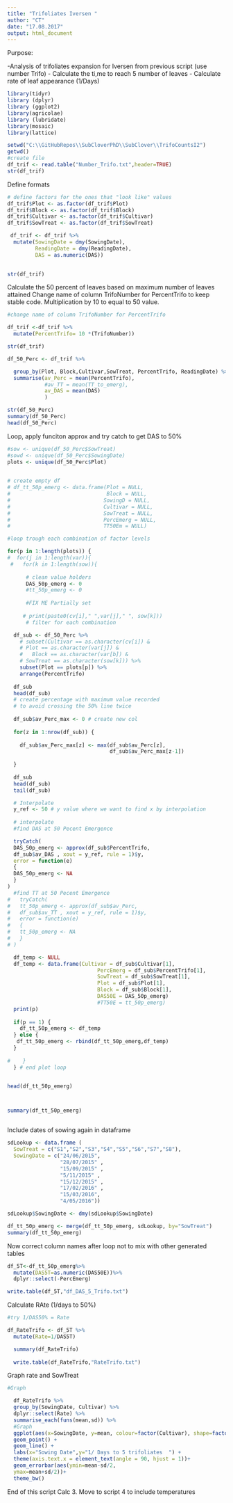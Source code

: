 ```yaml
---
title: "Trifoliates Iversen "
author: "CT"
date: "17.08.2017"
output: html_document
---
```


Purpose:

-Analysis of trifoliates expansion for Iversen from previous script (use number Trifo)
- Calculate the ti,me to reach 5 number of leaves
- Calculate rate of leaf appearance (1/Days) 
 
```r
library(tidyr)
library (dplyr)
library (ggplot2)
library(agricolae)
library (lubridate)
library(mosaic)
library(lattice)
```



```r
setwd("C:\\GitHubRepos\\SubCloverPhD\\SubClover\\TrifoCountsI2")
getwd()
#create file
df_trif <- read.table("Number_Trifo.txt",header=TRUE)
str(df_trif)


```




Define formats 

```r


# define factors for the ones that "look like" values
df_trif$Plot <- as.factor(df_trif$Plot)
df_trif$Block <- as.factor(df_trif$Block)
df_trif$Cultivar <- as.factor(df_trif$Cultivar)
df_trif$SowTreat <- as.factor(df_trif$SowTreat)

 df_trif <- df_trif %>%
  mutate(SowingDate = dmy(SowingDate), 
         ReadingDate = dmy(ReadingDate),
         DAS = as.numeric(DAS))
         

str(df_trif)


```

Calculate the 50 percent of leaves  based on maximum number of leaves attained 
Change name of column TrifoNumber for PercentTrifo to keep stable code. Multiplication by 10 to equal to 50 value. 

```r
#change name of column TrifoNumber for PercentTrifo

df_trif <-df_trif %>%
  mutate(PercentTrifo= 10 *(TrifoNumber))

str(df_trif)
```


```r


df_50_Perc <- df_trif %>%

  group_by(Plot, Block,Cultivar,SowTreat, PercentTrifo, ReadingDate) %>%
  summarise(av_Perc = mean(PercentTrifo), 
            #av_TT = mean(TT_to_emerg),
            av_DAS = mean(DAS)
            )

str(df_50_Perc)
summary(df_50_Perc)
head(df_50_Perc)


```

Loop, apply funciton approx and try catch to get DAS to 50% 
```r

#sow <- unique(df_50_Perc$SowTreat)
#sowd <- unique(df_50_Perc$SowingDate)
plots <- unique(df_50_Perc$Plot)
 

# create empty df
# df_tt_50p_emerg <- data.frame(Plot = NULL,
#                               Block = NULL,
#                              SowingD = NULL,
#                              Cultivar = NULL, 
#                              SowTreat = NULL,
#                              PercEmerg = NULL, 
#                              TT50Em = NULL)

#loop trough each combination of factor levels

for(p in 1:length(plots)) {
#  for(j in 1:length(var)){
 #   for(k in 1:length(sow)){
      
      # clean value holders
      DAS_50p_emerg <- 0
      #tt_50p_emerg <- 0
      
      #FIX ME Partially set 
    
     # print(paste0(cv[i]," ",var[j]," ", sow[k]))
      # filter for each combination

  df_sub <- df_50_Perc %>%
    # subset(Cultivar == as.character(cv[i]) &
    # Plot == as.character(var[j]) &
    #   Block == as.character(var[b]) &
    # SowTreat == as.character(sow[k])) %>%
    subset(Plot == plots[p]) %>%
    arrange(PercentTrifo)
  
  df_sub
  head(df_sub)
  # create percentage with maximum value recorded 
  # to avoid crossing the 50% line twice
  
  df_sub$av_Perc_max <- 0 # create new col
  
  for(z in 1:nrow(df_sub)) {
    
    df_sub$av_Perc_max[z] <- max(df_sub$av_Perc[z],
                                 df_sub$av_Perc_max[z-1])
    
  }
  
  df_sub
  head(df_sub)
  tail(df_sub)

  # Interpolate 
  y_ref <- 50 # y value where we want to find x by interpolation
  
  # interpolate
  #find DAS at 50 Pecent Emergence 

  tryCatch(  
  DAS_50p_emerg <- approx(df_sub$PercentTrifo, 
  df_sub$av_DAS , xout = y_ref, rule = 1)$y,
  error = function(e) 
  {
  DAS_50p_emerg <- NA
  }
)
  #find TT at 50 Pecent Emergence
#   tryCatch(  
#   tt_50p_emerg <- approx(df_sub$av_Perc, 
#   df_sub$av_TT , xout = y_ref, rule = 1)$y,
#   error = function(e) 
#   {
#   tt_50p_emerg <- NA
#   }
# )

  df_temp <- NULL 
  df_temp <- data.frame(Cultivar = df_sub$Cultivar[1],
                             PercEmerg = df_sub$PercentTrifo[1], 
                             SowTreat = df_sub$SowTreat[1],
                             Plot = df_sub$Plot[1],
                             Block = df_sub$Block[1],
                             DAS50E = DAS_50p_emerg)
                             #TT50E = tt_50p_emerg)
  print(p)
  
  if(p == 1) {
    df_tt_50p_emerg <- df_temp
  } else {
   df_tt_50p_emerg <- rbind(df_tt_50p_emerg,df_temp) 
  }                     
  
#    } 
  } # end plot loop


head(df_tt_50p_emerg)



summary(df_tt_50p_emerg)



```

Include dates of sowing again in dataframe 
```r
sdLookup <- data.frame (
  SowTreat = c("S1","S2","S3","S4","S5","S6","S7","S8"),
  SowingDate = c("24/06/2015", 
                 "28/07/2015" ,
                 "15/09/2015" ,
                 "5/11/2015" ,
                 "15/12/2015" ,
                 "17/02/2016" ,
                 "15/03/2016",
                 "4/05/2016"))

sdLookup$SowingDate <- dmy(sdLookup$SowingDate)

df_tt_50p_emerg <- merge(df_tt_50p_emerg, sdLookup, by="SowTreat")
summary(df_tt_50p_emerg)


```
Now correct column names after loop not to mix with other generated tables

```r

df_5T<-df_tt_50p_emerg%>%
  mutate(DAS5T=as.numeric(DAS50E))%>%
  dplyr::select(-PercEmerg)


```



```r

write.table(df_5T,"df_DAS_5_Trifo.txt")
```




Calculate RAte (1/days to 50%) 


```r

#try 1/DAS50% = Rate

df_RateTrifo <- df_5T %>%
  mutate(Rate=1/DAS5T)

  summary(df_RateTrifo)
  
  write.table(df_RateTrifo,"RateTrifo.txt")

```



Graph rate and SowTreat

```r
#Graph 

  df_RateTrifo %>%
  group_by(SowingDate, Cultivar) %>%
  dplyr::select(Rate) %>%
  summarise_each(funs(mean,sd)) %>%
  #Graph
  ggplot(aes(x=SowingDate, y=mean, colour=factor(Cultivar), shape=factor(Cultivar))) +
  geom_point() +
  geom_line() +
  labs(x="Sowing Date",y="1/ Days to 5 trifoliates  ") +
  theme(axis.text.x = element_text(angle = 90, hjust = 1))+
  geom_errorbar(aes(ymin=mean-sd/2,
  ymax=mean+sd/2))+
  theme_bw()

```




End of this script Calc 3. 
Move to script 4 to include temperatures  
